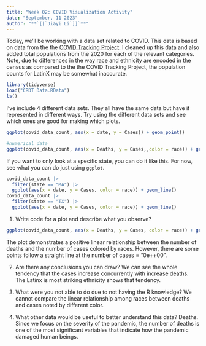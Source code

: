 ```yaml
---
title: "Week 02: COVID Visualization Activity"
date: "September, 11 2023"
author: "**`[[`Jiayi Li`]]`**"
---
```


Today, we'll be working with a data set related to COVID.
This data is based on data from the the [COVID Tracking Project](https://covidtracking.com/).
I cleaned up this data and also added total populations from the 2020 for each of the relevant categories.
Note, due to differences in the way race and ethnicity are encoded in the census as compared to the the COVID Tracking Project, the population counts for LatinX may be somewhat inaccurate.

```r
library(tidyverse)
load("CRDT Data.RData")
ls()
```

I've include 4 different data sets.
They all have the same data but have it represented in different ways.
Try using the different data sets and see which ones are good for making which plots.


```r
ggplot(covid_data_count, aes(x = date, y = Cases)) + geom_point()
```


```R
#numerical data 
ggplot(covid_data_count, aes(x = Deaths, y = Cases,,color = race)) + geom_point()

```



If you want to only look at a specific state, you can do it like this.
For now, see what you can do just using `ggplot`.

```r
covid_data_count |> 
  filter(state == "MA") |> 
  ggplot(aes(x = date, y = Cases, color = race)) + geom_line()
covid_data_count |> 
  filter(state == "TX") |> 
  ggplot(aes(x = date, y = Cases, color = race)) + geom_line()
```

1. Write code for a plot and describe what you observe?
```r
ggplot(covid_data_count, aes(x = Deaths, y = Cases, color = race)) + geom_point()


```
The plot demonstrates a positive linear relationship between the number of deaths and the number of cases colored by races. However, there are some points follow a straight line at the number of cases = "0e++00".

2. Are there any conclusions you can draw?
We can see the whole tendency that the cases increase concurrently with increase deaths. The Latinx is most striking ethnicity shows that tendency.

3. What were you not able to do due to not having the R knowledge?
We cannot compare the linear relationship among races between deaths and cases noted by different color.

4. What other data would be useful to better understand this data?
Deaths. Since we focus on the severity of the pandemic, the number of deaths is one of the most significant variables that indicate how the pandemic damaged human beings.


